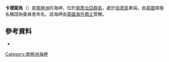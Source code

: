 {{Coord|54|0|S|38|0|W|source:GNIS|display=title}}

'''卡德諾角'''（{{lang-en|Cardno Point}}）是[[南極洲|南極洲]]的海岬，位於[[南喬治亞群島|南喬治亞群島]]，處於[[伯德島_(南喬治亞群島)|伯德島]]東端，由[[英國|英國]]南極名稱諮詢委員會命名，該海岬由[[英國海外領土|英國海外領土]]管轄。

==參考資料==
* {{usgs-gazetteer|id=2426}}

{{Antarctica-geo-stub}}
[[Category:南極洲海岬|Category:南極洲海岬]]